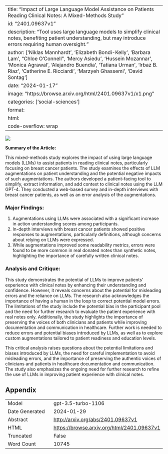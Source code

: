 
---
title: "Impact of Large Language Model Assistance on Patients Reading Clinical Notes: A Mixed-Methods Study"
id: "2401.09637v1"
description: "Tool uses large language models to simplify clinical notes, benefiting patient understanding, but may introduce errors requiring human oversight."
author: ['Niklas Mannhardt', 'Elizabeth Bondi-Kelly', 'Barbara Lam', "Chloe O'Connell", 'Mercy Asiedu', 'Hussein Mozannar', 'Monica Agrawal', 'Alejandro Buendia', 'Tatiana Urman', 'Irbaz B. Riaz', 'Catherine E. Ricciardi', 'Marzyeh Ghassemi', 'David Sontag']
date: "2024-01-17"
image: "https://browse.arxiv.org/html/2401.09637v1/x1.png"
categories: ['social-sciences']
format:
  html:
    code-overflow: wrap
---

![](https://browse.arxiv.org/html/2401.09637v1/x1.png)

**Summary of the Article:**

This mixed-methods study explores the impact of using large language models (LLMs) to assist patients in reading clinical notes, particularly focusing on breast cancer patients. The study examines the effects of LLM augmentations on patient understanding and the potential negative impacts of such augmentations. The authors developed a patient-facing tool to simplify, extract information, and add context to clinical notes using the LLM GPT-4. They conducted a web-based survey and in-depth interviews with breast cancer patients, as well as an error analysis of the augmentations.

### Major Findings:
1. Augmentations using LLMs were associated with a significant increase in action understanding scores among participants.
2. In-depth interviews with breast cancer patients showed positive responses to augmentations, particularly definitions, although concerns about relying on LLMs were expressed.
3. While augmentations improved some readability metrics, errors were found to be more common in real donated notes than synthetic notes, highlighting the importance of carefully written clinical notes.

### Analysis and Critique:
This study demonstrates the potential of LLMs to improve patients' experience with clinical notes by enhancing their understanding and confidence. However, it reveals concerns about the potential for misleading errors and the reliance on LLMs. The research also acknowledges the importance of having a human in the loop to correct potential model errors. The limitations of the study include the potential bias in the participant pool and the need for further research to evaluate the patient experience with real notes only. Additionally, the study highlights the importance of preserving the voices of both clinicians and patients while improving documentation and communication in healthcare. Further work is needed to reduce errors and potential biases introduced by LLMs, as well as to explore custom augmentations tailored to patient readiness and education levels.

This critical analysis raises questions about the potential limitations and biases introduced by LLMs, the need for careful implementation to avoid misleading errors, and the importance of preserving the authentic voices of clinicians and patients in healthcare documentation and communication. The study also emphasizes the ongoing need for further research to refine the use of LLMs in improving patient experience with clinical notes.

## Appendix

|          |          |
|----------|----------|
| Model     | gpt-3.5-turbo-1106       |
| Date Generated     | 2024-01-29       |
| Abstract | [http://arxiv.org/abs/2401.09637v1](http://arxiv.org/abs/2401.09637v1)        |
| HTML     | [https://browse.arxiv.org/html/2401.09637v1](https://browse.arxiv.org/html/2401.09637v1)       |
| Truncated       | False       |
| Word Count       | 10745       |
